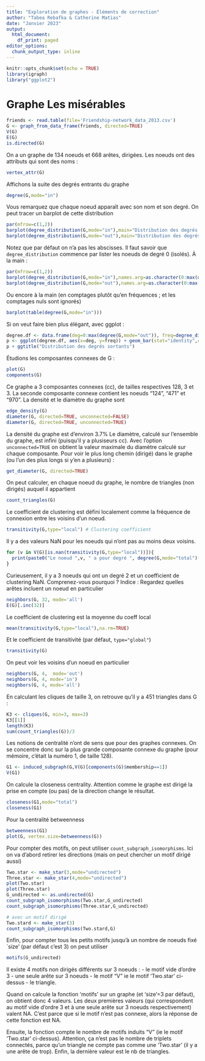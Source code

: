 ```yaml
---
title: "Exploration de graphes - Éléments de correction"
author: "Tabea Rebafka & Catherine Matias"
date: "Janvier 2023"
output:
  html_document:
    df_print: paged
editor_options:
  chunk_output_type: inline
---
```


```r
knitr::opts_chunk$set(echo = TRUE)
library(igraph)
library("ggplot2")
```
# Graphe Les misérables 

```r
friends <- read.table(file='Friendship-network_data_2013.csv')
G <- graph_from_data_frame(friends, directed=TRUE) 
V(G)
E(G)
is.directed(G)
```
On a un graphe de 134 noeuds et 668 arêtes, dirigées. Les noeuds ont des attributs qui sont des noms :
```r
vertex_attr(G)
```

Affichons la suite des degrés entrants du graphe 
```r
degree(G,mode="in")
```
Vous remarquez que chaque noeud apparaît avec son nom et son degré. On peut tracer un barplot de cette distribution
```r
par(mfrow=c(1,2))
barplot(degree_distribution(G,mode="in"),main="Distribution des degrés entrants")
barplot(degree_distribution(G,mode="out"),main="Distribution des degrés sortants")
```

Notez que par défaut on n'a pas les abscisses. Il faut savoir que ``degree_distribution`` commence par lister les noeuds de degré 0 (isolés). À la main : 
```r
par(mfrow=c(1,2))
barplot(degree_distribution(G,mode="in"),names.arg=as.character(0:max(degree(G,mode="in"))), main="Distribution des degrés entrants")
barplot(degree_distribution(G,mode="out"),names.arg=as.character(0:max(degree(G,mode="out"))), main="Distribution des degrés sortants")
```

Ou encore à la main (en comptages plutôt qu'en fréquences ; et les comptages nuls sont ignorés)
```r
barplot(table(degree(G,mode="in")))
```


Si on veut faire bien plus élégant, avec ggplot :  
```r
degree.df <- data.frame(deg=0:max(degree(G,mode="out")), freq=degree_distribution(G,mode="out"))
p <- ggplot(degree.df, aes(x=deg, y=freq)) + geom_bar(stat="identity",color="blue")
p + ggtitle("Distribution des degrés sortants")
```

Étudions les composantes connexes de G : 

```r
plot(G)
components(G)                      
```

Ce graphe a 3 composantes connexes (cc), de tailles respectives 128, 3 et 3. La seconde composante connexe contient les noeuds "124", "471" et "970". La densité et le diamètre du graphe sont 


```r
edge_density(G)
diameter(G, directed=TRUE, unconnected=FALSE)
diameter(G, directed=TRUE, unconnected=TRUE)
```

La densité du graphe est d'environ 3.7%
Le diamètre, calculé sur l'ensemble du graphe, est infini (puisqu'il y a plusiseurs cc). Avec l'option ``unconnected=TRUE`` on obtient la valeur maximale du diamètre calculé sur chaque composante. Pour voir le  plus long chemin (dirigé) dans le graphe (ou l'un des plus longs si y'en a plusieurs) : 

```r
get_diameter(G, directed=TRUE)
```

On peut calculer, en chaque noeud du graphe, le nombre de triangles (non dirigés) auquel il appartient 

```r
count_triangles(G)
```
Le coefficient de clustering est défini localement comme la fréquence de connexion entre les voisins d'un noeud. 

```r
transitivity(G,type="local") # Clustering coefficient
```
Il y a des valeurs NaN pour les noeuds qui n'ont pas au moins deux voisins.
```r
for (v in V(G)[is.nan(transitivity(G,type="local"))]){
  print(paste0("Le noeud ",v, " a pour degré ", degree(G,mode="total")[v], " et intervient dans ",count_triangles(G)[v] , " triangles"))
}
```
Curieusement, il y a 3 noeuds qui ont un degré 2 et un coefficient de clustering NaN. Comprenez-vous pourquoi ? Indice : Regardez quelles arêtes incluent un noeud en particulier
```r
neighbors(G, 32, mode='all')
E(G)[.inc(32)]
```

Le coefficient de clustering est la moyenne du coeff local 
```r
mean(transitivity(G,type="local"),na.rm=TRUE)
```

Et le coefficient de transitivité (par défaut, ``type="global"``)

```r
transitivity(G)
```

On peut voir les voisins d'un noeud en particulier 
```r
neighbors(G, 4,  mode='out')
neighbors(G, 4, mode='in')
neighbors(G, 4, mode='all')
```


En calculant les cliques de taille 3, on retrouve qu'il y a 451 triangles dans G : 
```r
K3 <- cliques(G, min=3, max=3)
K3[[1]] 
length(K3) 
sum(count_triangles(G))/3
```
Les notions de centralité n'ont de sens que pour des graphes connexes. On se concentre donc sur la plus grande composante connexe du graphe (pour mémoire, c'était la numéro 1, de taille 128).

```r
G1 <- induced_subgraph(G,V(G)[components(G)$membership==1])
V(G1)
```

On calcule la closeness centrality. Attention comme le graphe est dirigé la prise en compte (ou pas) de la direction change le résultat. 

```r
closeness(G1,mode="total") 
closeness(G1)
```


Pour la centralité betweenness 
```r
betweenness(G1)
plot(G, vertex.size=betweenness(G))
```


Pour compter des motifs, on peut utiliser ``count_subgraph_isomorphisms``. Ici on va d'abord retirer les directions (mais on peut chercher un motif dirigé aussi)

```r
Two.star <- make_star(3,mode="undirected")
Three.star <- make_star(4,mode="undirected")
plot(Two.star)
plot(Three.star)
G_undirected <- as.undirected(G)
count_subgraph_isomorphisms(Two.star,G_undirected)
count_subgraph_isomorphisms(Three.star,G_undirected)

# avec un motif dirigé 
Two.stard <- make_star(3)
count_subgraph_isomorphisms(Two.stard,G)
```

Enfin, pour compter tous les petits motifs jusqu'à un nombre de noeuds fixé `size' (par défaut c'est 3) on peut utiliser
```r
motifs(G_undirected)
```

Il existe 4 motifs non dirigés différents sur 3 noeuds : 
  - le motif vide d'ordre 3 
  - une seule arête sur 3 noeuds 
  - le motif  "V" ie le motif 'Two.star' ci-dessus
  - le triangle. 

Quand on calcule la fonction 'motifs' sur un graphe (et 'size'=3 par défaut), on obtient donc 4 valeurs. Les deux premières valeurs (qui correspondent au motif vide d'ordre 3 et à une seule arête sur 3 noeuds respectivement) valent NA. C'est parce que si le motif n'est pas connexe, alors la réponse de cette fonction est NA. 


Ensuite, la fonction compte le nombre de motifs induits "V" (ie le motif 'Two.star' ci-dessus). Attention, ça n'est pas le nombre de triplets connectés, parce qu'un triangle ne compte pas comme une 'Two.star' (il y a une arête de trop). Enfin, la dernière valeur est le nb de triangles. 